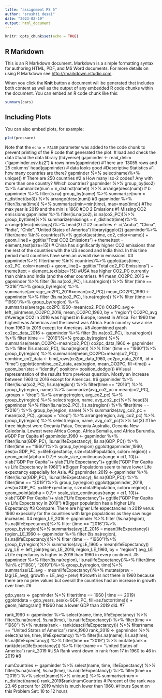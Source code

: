 ---
title: "assignment PS 5"
author: "srushti desai"
date: "2023-02-19"
output: html_document
---

```{r setup, include=FALSE}
knitr::opts_chunk$set(echo = TRUE)
```

## R Markdown

This is an R Markdown document. Markdown is a simple formatting syntax for authoring HTML, PDF, and MS Word documents. For more details on using R Markdown see <http://rmarkdown.rstudio.com>.

When you click the **Knit** button a document will be generated that includes both content as well as the output of any embedded R code chunks within the document. You can embed an R code chunk like this:

```{r cars}
summary(cars)
```

## Including Plots

You can also embed plots, for example:

```{r pressure, echo=FALSE}
plot(pressure)
```

Note that the `echo = FALSE` parameter was added to the code chunk to prevent printing of the R code that generated the plot.
# load and check the data
#load the data
library (tidyverse)
gapminder <- read_delim ("gapminder.csv.bz2")
# rows
nrow(gapminder)
#There are '13055 rows and 25 columns'
head(gapminder)
# data looks good
#Descriptive Statistics
#1. how many countries are there?
gapminder %>%
select(name)%>%
unique()
# There are 250 countries
#2 a How many iso-2 codes? Any with more than one country? Which countries?
gapminder %>%
group_by(iso2) %>%
summarize(num = n_distinct(name)) %>%
arrange(desc(num))
# b
gapminder %>%
filter(is.na)
group_by(name) %>%
summarize(num = n_distinct(iso3)) %>%
arrange(desc(num))
#3 
gapminder %>%
filter(!is.na(time)) %>%
summarize(min=min(time), max=max(time))
#The max year is 2019 and the min is 1960
#CO 2 Emissions
#1 Missing CO2 emissions
gapminder %>%
filter(is.na(co2), is.na(co2_PC))%>%
group_by(time)%>%
summarize(missings = n_distinct(time))%>%
arrange(desc(missings))%>%
head(3)
#
#2
countries <- c("Aruba", "China", "India", "Chile", "United States of America")
library(ggplot2)
gapminder%>%
filter(name %in% countries)%>%
ggplot(aes(time, co2, color=name)) +
geom_line()+
ggtitle("Total CO2 Emissions") +
theme(text = element_text(size=15))
# China has significantly higher CO2 emissions than the rest of the countries with the US second and India third. In this time period most countries have seen an overall rise in emissions.
#3
gapminder%>%
  filter(name %in% countries)%>%
  ggplot(aes(time, co2_PC, color=name)) +
  geom_line()+
  ggtitle("Total co2_PC Emissions") +
  theme(text = element_text(size=15))
#USA has higher CO2_PC currently than china and India (and the other countries).
#4
mean_CO2PC_2016 <- gapminder %>%
filter (!is.na(co2_PC), !is.na(region)) %>%
filter (time == "2016")%>%
group_by(region) %>%
summarise(average_co2PC_2016=mean(co2_PC))
mean_CO2PC_1960 <- gapminder %>%
filter (!is.na(co2_PC), !is.na(region)) %>%
filter (time == "1960")%>%
group_by(region) %>%
summarise(average_co2PC_1960=mean(co2_PC))
CO2PC_avg <- left_join(mean_CO2PC_2016, mean_CO2PC_1960, by = "region")
CO2PC_avg
#Average CO2 in 2016 was highest in Europe, lowest in Africa. For 1960 the highest was Americas and the lowest was Africa. Each country saw a rise from 1960 to 2016 except for Americas.
#5
#combined graph 
co2pc_data_2016 <- gapminder %>%
filter (!is.na(co2_PC), !is.na(region)) %>%
filter (time == "2016")%>%
group_by(region) %>%
summarise(mean_CO2PC=mean(co2_PC))
co2pc_data_1960 <- gapminder %>%
filter (!is.na(co2_PC), !is.na(region)) %>%
filter (time == "1960")%>%
group_by(region) %>%
summarise(mean_CO2PC=mean(co2_PC))
combine_co2_data <- bind_rows(co2pc_data_1960, co2pc_data_2016, .id = "time")
ggplot(combine_co2_data, aes(region, mean_CO2PC, fill=time)) +
geom_bar(stat = "identity", position= position_dodge())
#Visual representation of the results from previous question. Mostly an increase between 1960 to 2016 except for Americas.
#6 
gapminder %>%
filter(!is.na(co2_PC), !is.na(region)) %>%
filter(time == "2016") %>%
group_by(region, name) %>%
summarize(avg_co2_pc = mean(co2_PC), .groups = "drop") %>%
arrange(region, avg_co2_pc) %>%
group_by(region) %>%
select(region, name, avg_co2_pc)%>%
head(3)
gapminder %>%
filter(!is.na(co2_PC), !is.na(region)) %>%
filter(time == "2016") %>%
group_by(region, name) %>%
summarize(avg_co2_pc = mean(co2_PC), .groups = "drop") %>%
arrange(region, avg_co2_pc) %>%
group_by(region) %>%
select(region, name, avg_co2_pc)%>%
tail(3)
#The three highest were Oceania Palau, Oceania Australia, Oceania New Caledonia. Lowest were Africa Congo, Africa Somalia, and Africa Burundia.
#GDP Per Capita
#1
gapminder_1960 <- gapminder %>%
filter(!is.na(GDP_PC), !is.na(lifeExpectancy), !is.na(GDP_PC)) %>%
filter(time == "1960")%>%
group_by(region)
ggplot(gapminder_1960, aes(x=GDP_PC, y=lifeExpectancy, size=totalPopulation, color= region)) +
geom_point(alpha = 0.7)+
scale_size_continuous(range = c(1, 10))+
xlab("GDP Per Capita")+
ylab("Life Expectancy")+
ggtitle("GDP Per Capita vs Life Expectancy in 1960")
#Bigger Populations seem to have lower Life expectancy  especially for Asia.
#2
gapminder_2019 <- gapminder %>%
filter(!is.na(GDP_PC), !is.na(lifeExpectancy), !is.na(GDP_PC)) %>%
filter(time == "2019")%>%
group_by(region)
ggplot(gapminder_2019, aes(x=GDP_PC, y=lifeExpectancy, size=totalPopulation, color= region)) +
geom_point(alpha = 0.7)+
scale_size_continuous(range = c(1, 10))+
xlab("GDP Per Capita")+
ylab("Life Expectancy")+
ggtitle("GDP Per Capita vs Life Expectancy in 2019")
#Bigger population has a higher Life Expectancy
#3 Compare: There are higher Life expectancies in 2019 verus 1960 expecially for the countries with large populations as they saw huge increases.
#4 
region_LE_2016 <- gapminder %>%
filter (!is.na(region), !is.na(lifeExpectancy))%>%
filter (time == "2016")%>%
group_by(region)%>%
summarise(avgLE_2016 = mean(lifeExpectancy))
region_LE_1960 <- gapminder %>%
filter (!is.na(region), !is.na(lifeExpectancy))%>%
filter (time == "1960")%>%
group_by(region)%>%
summarise(avgLE_1960 = mean(lifeExpectancy))
avg_LE <- left_join(region_LE_2016, region_LE_1960, by = "region")
avg_LE
#Life expectancy is higher in 2019 than 1960 in every continent.
#5 
gapminder %>%
filter(!is.na(region), !is.na(lifeExpectancy))%>%
filter(time %in% c("1960", "2019"))%>%
group_by(region, time)%>%
summarize(LE_avg = mean(lifeExpectancy))%>%
mutate(prev = lag(LE_avg), growth = LE_avg - prev)
#Growth is not there in 1960 because there are no prev values but overall the countries had an increase in growth over time.
#6

gdp_years <- gapminder %>%
  filter(time == 1960 | time == 2019)
  ggplot(data = gdp_years, aes(x=GDP_PC, fill=as.factor(time))) +
  geom_histogram()
#1960 has a lower GDP than 2019 did.
#7

rank_1960 <- gapminder %>%
select(name, time, lifeExpectancy) %>% 
filter(!is.na(name), !is.na(time), !is.na(lifeExpectancy)) %>%
filter(time == "1960") %>% 
mutate(rank = rank(desc(lifeExpectancy))) %>% 
filter(name == "United States of America")
rank_1960
rank_2019 <- gapminder %>%
select(name, time, lifeExpectancy) %>% 
filter(!is.na(name), !is.na(time), !is.na(lifeExpectancy)) %>%
filter(time == "2019") %>% 
mutate(rank = rank(desc(lifeExpectancy))) %>% 
filter(name == "United States of America")
rank_2019
#USA Rank went down in rank from 17 in 1960 to 46 in 2019
#8

numCountries <- gapminder %>%
select(name, time, lifeExpectancy) %>% 
filter(!is.na(name), !is.na(time), !is.na(lifeExpectancy)) %>%
filter(time == "2019") %>% 
select(name)%>%
unique() %>%
summarise(num = n_distinct(name))
rank_2019$rank/numCountries
# Percent of the rank was 23.46 percent for 2019 which is much lower than 1960.
#Hours Spent on this Problem Set: 10 to 12 hours
